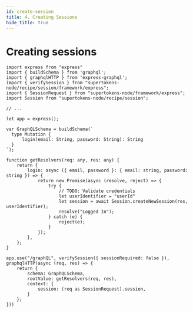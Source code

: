 ```yaml
---
id: create-session
title: 4. Creating Sessions
hide_title: true
---
```


# Creating sessions

```tsx
import express from "express"
import { buildSchema } from 'graphql';
import { graphqlHTTP } from 'express-graphql';
import { verifySession } from "supertokens-node/recipe/session/framework/express";
import { SessionRequest } from "supertokens-node/framework/express";
import Session from "supertokens-node/recipe/session";

// ...

let app = express();

var GraphQLSchema = buildSchema(`
  type Mutation {
      login(email: String, password: String): String
  }
`);

function getResolvers(req: any, res: any) {
    return {
        login: async ({ email, password }: { email: string, password: string }) => {
            return new Promise(async (resolve, reject) => {
                try {
                    // TODO: Validate credentials
                    let userIdentifier = "userId"
                    let session = await Session.createNewSession(res, userIdentifier);
                    resolve("Logged In");
                } catch (e) {
                    reject(e);
                }
            });
        },
    };
}

app.use("/graphQL", verifySession({ sessionRequired: false }), graphqlHTTP(async (req, res) => {
    return {
        schema: GraphQLSchema,
        rootValue: getResolvers(req, res),
        context: {
            session: (req as SessionRequest).session,
        }
    };
}))
```